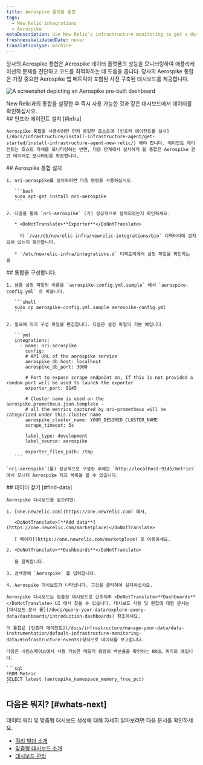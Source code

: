```yaml
---
title: Aerospike 플랫폼 통합
tags:
  - New Relic integrations
  - Aerospike
metaDescription: Use New Relic's infrastructure monitoring to get a dashboard with metrics from your Aerospike platform.
freshnessValidatedDate: never
translationType: machine
---
```



당사의 Aerospike 통합은 Aerospike 데이터 플랫폼의 성능을 모니터링하여 애플리케이션의 문제를 진단하고 코드를 최적화하는 데 도움을 줍니다. 당사의 Aerospike 통합은 가장 중요한 Aerospike 앱 메트릭이 포함된 사전 구축된 대시보드를 제공합니다.

<img
  title="aerospike dashboard"
  alt="A screenshot depicting an Aerospike pre-built dashboard"
  src={infrastructureAerospikeDashboard}
/>

<figcaption>
  New Relic과의 통합을 설정한 후 즉시 사용 가능한 것과 같은 대시보드에서 데이터를 확인하십시오.
</figcaption>

<Steps>
  <Step>
    ## 인프라 에이전트 설치 [#infra]

    Aerospike 통합을 사용하려면 먼저 동일한 호스트에 [인프라 에이전트를 설치](/docs/infrastructure/install-infrastructure-agent/get-started/install-infrastructure-agent-new-relic/) 해야 합니다. 에이전트 에이전트는 호스트 자체를 모니터링하는 반면, 다음 단계에서 설치하게 될 통합은 Aerospike 관련 데이터로 모니터링을 확장합니다.
  </Step>

  <Step>
    ## Aerospike 통합 설치

    1. nri-aerospike를 설치하려면 다음 명령을 사용하십시오.

       ```bash
       sudo apt-get install nri-aerospike
       ```

    2. 다음을 통해 `nri-aerospike` (가) 성공적으로 설치되었는지 확인하세요.

       * <DoNotTranslate>**Exporter**</DoNotTranslate>

         이 `/var/db/newrelic-infra/newrelic-integrations/bin` 디렉터리에 설치되어 있는지 확인합니다.

       * `/etc/newrelic-infra/integrations.d` 디렉토리에서 설정 파일을 확인하는 중
  </Step>

  <Step>
    ## 통합을 구성합니다.

    1. 샘플 설정 파일의 이름을 `aerospike-config.yml.sample` 에서 `aerospike-config.yml` 로 바꿉니다.

       ```shell
       sudo cp aerospike-config.yml.sample aerospike-config.yml
       ```

    2. 필요에 따라 구성 파일을 편집합니다. 다음은 설정 파일의 기본 예입니다.

       ```yml
       integrations:
         - name: nri-aerospike
           config:
           # API URL of the aerospike service
           aerospike_db_host: localhost
           aerospike_db_port: 3000

           # Port to expose scrape endpoint on, If this is not provided a random port will be used to launch the exporter
           exporter_port: 9145

           # Cluster name is used on the aerospike.prometheus.json.template -
           # all the metrics captured by nri-prometheus will be categorized under this cluster name
           aerospike_cluster_name: YOUR_DESIRED_CLUSTER_NAME
           scrape_timeout: 5s

           label_type: development
           label_source: aerospike

           exporter_files_path: /tmp
       ```

    `nri-aerospike`(를) 성공적으로 구성한 후에는 `http://localhost:9145/metrics` 에서 모니터 Aerospike 지표 목록을 볼 수 있습니다.
  </Step>

  <Step>
    ## 데이터 찾기 [#find-data]

    Aerospike 대시보드를 얻으려면:

    1. [one.newrelic.com](https://one.newrelic.com) 에서,

       <DoNotTranslate>[**Add data**](https://one.newrelic.com/marketplace)</DoNotTranslate>

       [ 페이지](https://one.newrelic.com/marketplace) 로 이동하세요.

    2. <DoNotTranslate>**Dashboards**</DoNotTranslate>

       을 클릭합니다.

    3. 검색창에 `Aerospike` 를 입력합니다.

    4. Aerospike 대시보드가 나타납니다. 그것을 클릭하여 설치하십시오.

    Aerospike 대시보드는 맞춤형 대시보드로 간주되며 <DoNotTranslate>**Dashboards**</DoNotTranslate> UI 에서 찾을 수 있습니다. 대시보드 사용 및 편집에 대한 문서는 [대시보드 문서 를](/docs/query-your-data/explore-query-data/dashboards/introduction-dashboards) 참조하세요.

    이 통합은 [인프라 에이전트](/docs/infrastructure/manage-your-data/data-instrumentation/default-infrastructure-monitoring-data/#infrastructure-events)형식으로 데이터를 보고합니다.

    다음은 네임스페이스에서 사용 가능한 메모리 용량의 백분율을 확인하는 NRQL 쿼리의 예입니다.

    ```sql
    FROM Metric 
    SELECT latest (aerospike_namespace_memory_free_pct)
    ```
  </Step>
</Steps>

## 다음은 뭐지? [#whats-next]

데이터 쿼리 및 맞춤형 대시보드 생성에 대해 자세히 알아보려면 다음 문서를 확인하세요.

* [쿼리 빌더 소개](/docs/query-your-data/explore-query-data/query-builder/introduction-query-builder)
* [맞춤형 대시보드 소개](/docs/query-your-data/explore-query-data/dashboards/introduction-dashboards)
* [대시보드 관리](/docs/query-your-data/explore-query-data/dashboards/manage-your-dashboard)